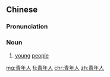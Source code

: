 ==Chinese==
{{zh-forms|type=21}}

===Pronunciation===
{{zh-pron
|m=qīngniánrén
|c=cing1 nin4 jan4
|cat=n
}}

===Noun===
{{zh-noun}}

# [[young]] [[people]]

[[mg:青年人]]
[[fj:青年人]]
[[chr:青年人]]
[[zh:青年人]]